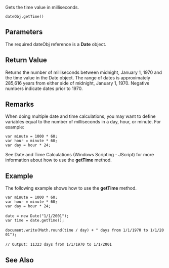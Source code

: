 Gets the time value in milliseconds.

 dateObj.getTime() 
==Parameters==
The required dateObj reference is a '''Date''' object.


==Return Value==
Returns the number of milliseconds between midnight, January 1, 1970 and the time value in the Date object. The range of dates is approximately 285,616 years from either side of midnight, January 1, 1970. Negative numbers indicate dates prior to 1970.


==Remarks==
When doing multiple date and time calculations, you may want to define variables equal to the number of milliseconds in a day, hour, or minute. For example:

 var minute = 1000 * 60;
 var hour = minute * 60;
 var day = hour * 24;
See Date and Time Calculations (Windows Scripting - JScript) for more information about how to use the '''getTime''' method.


==Example==
The following example shows how to use the '''getTime''' method.

 var minute = 1000 * 60;
 var hour = minute * 60;
 var day = hour * 24;
 
 date = new Date("1/1/2001");
 var time = date.getTime();
 
 document.write(Math.round(time / day) + " days from 1/1/1970 to 1/1/2001");
 
 // Output: 11323 days from 1/1/1970 to 1/1/2001

==See Also==

              
